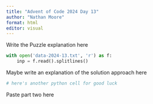 ```yaml
---
title: "Advent of Code 2024 Day 13"
author: "Nathan Moore"
format: html
editor: visual
---
```


Write the Puzzle explanation here

```python

with open('data-2024-13.txt', 'r') as f:
    inp = f.read().splitlines()

```

Maybe write an explanation of the solution approach here

```python
# here's another python cell for good luck

```

Paste part two here
